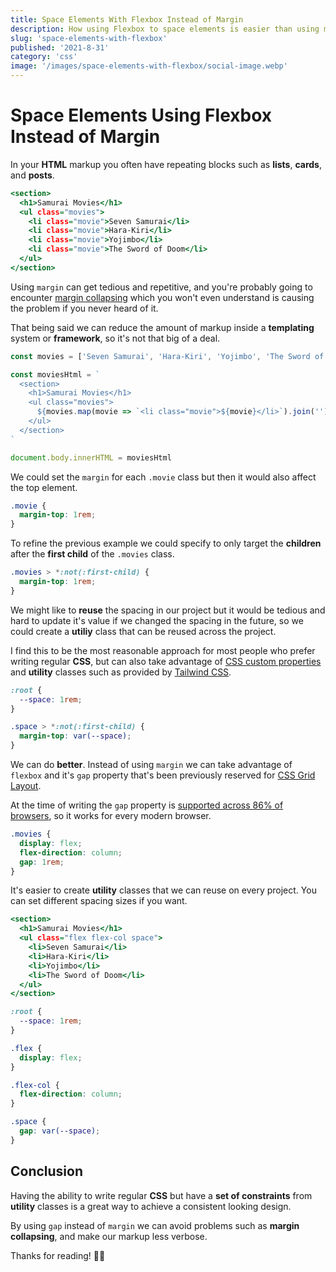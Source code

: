 ```yaml
---
title: Space Elements With Flexbox Instead of Margin
description: How using Flexbox to space elements is easier than using margin
slug: 'space-elements-with-flexbox'
published: '2021-8-31'
category: 'css'
image: '/images/space-elements-with-flexbox/social-image.webp'
---
```


# Space Elements Using Flexbox Instead of Margin

In your **HTML** markup you often have repeating blocks such as **lists**, **cards**, and **posts**.

```html:example.html
<section>
  <h1>Samurai Movies</h1>
  <ul class="movies">
    <li class="movie">Seven Samurai</li>
    <li class="movie">Hara-Kiri</li>
    <li class="movie">Yojimbo</li>
    <li class="movie">The Sword of Doom</li>
  </ul>
</section>
```

Using `margin` can get tedious and repetitive, and you're probably going to encounter [margin collapsing](https://developer.mozilla.org/en-US/docs/Web/CSS/CSS_Box_Model/Mastering_margin_collapsing) which you won't even understand is causing the problem if you never heard of it.

That being said we can reduce the amount of markup inside a **templating** system or **framework**, so it's not that big of a deal.

```js:example.js
const movies = ['Seven Samurai', 'Hara-Kiri', 'Yojimbo', 'The Sword of Doom']

const moviesHtml = `
  <section>
    <h1>Samurai Movies</h1>
    <ul class="movies">
      ${movies.map(movie => `<li class="movie">${movie}</li>`).join('')}
    </ul>
  </section>
`

document.body.innerHTML = moviesHtml
```

We could set the `margin` for each `.movie` class but then it would also affect the top element.

```css:example.css
.movie {
  margin-top: 1rem;
}
```

To refine the previous example we could specify to only target the **children** after the **first child** of the `.movies` class.

```css:example.css
.movies > *:not(:first-child) {
  margin-top: 1rem;
}
```

We might like to **reuse** the spacing in our project but it would be tedious and hard to update it's value if we changed the spacing in the future, so we could create a **utiliy** class that can be reused across the project.

I find this to be the most reasonable approach for most people who prefer writing regular **CSS**, but can also take advantage of [CSS custom properties](https://developer.mozilla.org/en-US/docs/Web/CSS/Using_CSS_custom_properties) and **utility** classes such as provided by [Tailwind CSS](https://tailwindcss.com/).

```css:example.css
:root {
  --space: 1rem;
}

.space > *:not(:first-child) {
  margin-top: var(--space);
}
```

We can do **better**. Instead of using `margin` we can take advantage of `flexbox` and it's `gap` property that's been previously reserved for [CSS Grid Layout](https://developer.mozilla.org/en-US/docs/Web/CSS/CSS_Grid_Layout).

At the time of writing the `gap` property is [supported across 86% of browsers](https://caniuse.com/flexbox-gap), so it works for every modern browser.

```css:example.css
.movies {
  display: flex;
  flex-direction: column;
  gap: 1rem;
}
```

It's easier to create **utility** classes that we can reuse on every project. You can set different spacing sizes if you want.

```html:example.html
<section>
  <h1>Samurai Movies</h1>
  <ul class="flex flex-col space">
    <li>Seven Samurai</li>
    <li>Hara-Kiri</li>
    <li>Yojimbo</li>
    <li>The Sword of Doom</li>
  </ul>
</section>
```

```css:example.css
:root {
  --space: 1rem;
}

.flex {
  display: flex;
}

.flex-col {
  flex-direction: column;
}

.space {
  gap: var(--space);
}
```

## Conclusion

Having the ability to write regular **CSS** but have a **set of constraints** from **utility** classes is a great way to achieve a consistent looking design.

By using `gap` instead of `margin` we can avoid problems such as **margin collapsing**, and make our markup less verbose.

Thanks for reading! 🏄‍♀️

